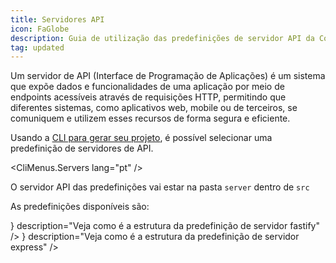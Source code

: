 ```yaml
---
title: Servidores API
icon: FaGlobe
description: Guia de utilização das predefinições de servidor API da Constatic Base
tag: updated 
---
```



Um servidor de API (Interface de Programação de Aplicações) é um sistema que expõe dados e funcionalidades de uma aplicação por meio de endpoints acessíveis através de requisições HTTP, permitindo que diferentes sistemas, como aplicativos web, mobile ou de terceiros, se comuniquem e utilizem esses recursos de forma segura e eficiente.

Usando a [CLI para gerar seu projeto](/docs/discord/start), é possível selecionar uma predefinição de servidores de API.

<CliMenus.Servers lang="pt" />

O servidor API das predefinições vai estar na pasta `server` dentro de `src`

As predefinições disponíveis são:

<Cards className="lg:grid-cols-3">
    <Card
        href="/docs/discord/presets/servers/fastify"
        title="Fastify"
        icon={<icons.SiFastify/>}
        description="Veja como é a estrutura da predefinição de servidor fastify"
    />
    <Card
	    href="/docs/discord/presets/servers/express"
        title="Express"
        icon={<icons.SiExpress/>}
        description="Veja como é a estrutura da predefinição de servidor express"
    />
</Cards>